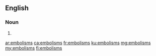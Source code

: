 ==English==

===Noun===
{{head|en|plural}}

# {{plural of|embolism|lang=en}}

[[ar:embolisms]]
[[ca:embolisms]]
[[fr:embolisms]]
[[ku:embolisms]]
[[mg:embolisms]]
[[my:embolisms]]
[[fi:embolisms]]